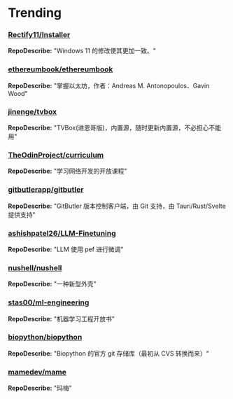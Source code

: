 
# Trending

### [Rectify11/Installer](https://github.com/Rectify11/Installer)
**RepoDescribe:** "Windows 11 的修改使其更加一致。"
  

### [ethereumbook/ethereumbook](https://github.com/ethereumbook/ethereumbook)
**RepoDescribe:** "掌握以太坊，作者：Andreas M. Antonopoulos、Gavin Wood"
  

### [jinenge/tvbox](https://github.com/jinenge/tvbox)
**RepoDescribe:** "TVBox(进恩哥版)，内置源，随时更新内置源，不必担心不能用"
  

### [TheOdinProject/curriculum](https://github.com/TheOdinProject/curriculum)
**RepoDescribe:** "学习网络开发的开放课程"
  

### [gitbutlerapp/gitbutler](https://github.com/gitbutlerapp/gitbutler)
**RepoDescribe:** "GitButler 版本控制客户端，由 Git 支持，由 Tauri/Rust/Svelte 提供支持"
  

### [ashishpatel26/LLM-Finetuning](https://github.com/ashishpatel26/LLM-Finetuning)
**RepoDescribe:** "LLM 使用 pef 进行微调"
  

### [nushell/nushell](https://github.com/nushell/nushell)
**RepoDescribe:** "一种新型外壳"
  

### [stas00/ml-engineering](https://github.com/stas00/ml-engineering)
**RepoDescribe:** "机器学习工程开放书"
  

### [biopython/biopython](https://github.com/biopython/biopython)
**RepoDescribe:** "Biopython 的官方 git 存储库（最初从 CVS 转换而来）"
  

### [mamedev/mame](https://github.com/mamedev/mame)
**RepoDescribe:** "玛梅"
  